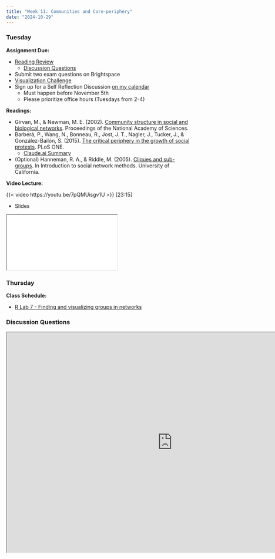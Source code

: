 ```yaml
---
title: "Week 11: Communities and Core-periphery"
date: "2024-10-29"
---
```


### Tuesday

**Assignment Due:**

* [Reading Review](/syllabus/syllabus.qmd#reading-review-assignments)
  * [Discussion Questions](#discussion-questions)
* Submit two exam questions on Brightspace
* [Visualization Challenge](/assignments/Visualization-challenge.qmd)
* Sign up for a Self Reflection Discussion [on my calendar](https://app.simplymeet.me/jeremy-foote/15min)
  * Must happen before November 5th
  * Please prioritize office hours (Tuesdays from 2-4)

**Readings:**

* Girvan, M., & Newman, M. E. (2002). [Community structure in social and biological networks](https://www.pnas.org/content/pnas/99/12/7821.full.pdf). Proceedings of the National Academy of Sciences.
* Barberá, P., Wang, N., Bonneau, R., Jost, J. T., Nagler, J., Tucker, J., & González-Bailón, S. (2015). [The critical periphery in the growth of social protests](https://journals.plos.org/plosone/article?id=10.1371/journal.pone.0143611). PLoS ONE.
  * [Claude.ai Summary](pages/Barbera-summary.qmd)
* (Optional) Hanneman, R. A., & Riddle, M. (2005). [Cliques and sub-groups](http://faculty.ucr.edu/~hanneman/nettext/C11_Cliques.html). In Introduction to social network methods. University of California.

**Video Lecture:**

{{< video https://youtu.be/7pQMUisgv1U >}} [23:15]

* Slides

<iframe class='slide-deck' src="/lectures/content_lectures/communities_in_networks.html"> </iframe>

### Thursday

**Class Schedule:**

* [R Lab 7 - Finding and visualizing groups in networks](/assignments/r_lab_7_%E2%80%93_groups_in_networks.qmd)

### Discussion Questions

<iframe src="https://pollev-embeds.com/discourses/zuGQIaekIdASj4KjqlbRS/respond" width="900px" height="600px"></iframe>